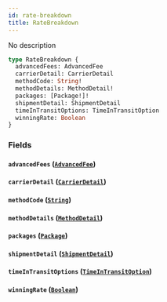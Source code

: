 ```yaml
---
id: rate-breakdown
title: RateBreakdown
---
```


No description

```graphql
type RateBreakdown {
  advancedFees: AdvancedFee
  carrierDetail: CarrierDetail
  methodCode: String!
  methodDetails: MethodDetail!
  packages: [Package!]!
  shipmentDetail: ShipmentDetail
  timeInTransitOptions: TimeInTransitOption
  winningRate: Boolean
}
```

### Fields

#### `advancedFees` ([`AdvancedFee`](/schema/objects/advanced-fee))

#### `carrierDetail` ([`CarrierDetail`](/schema/objects/carrier-detail))

#### `methodCode` ([`String`](/schema/scalars/string))

#### `methodDetails` ([`MethodDetail`](/schema/objects/method-detail))

#### `packages` ([`Package`](/schema/objects/package))

#### `shipmentDetail` ([`ShipmentDetail`](/schema/objects/shipment-detail))

#### `timeInTransitOptions` ([`TimeInTransitOption`](/schema/objects/time-in-transit-option))

#### `winningRate` ([`Boolean`](/schema/scalars/boolean))
